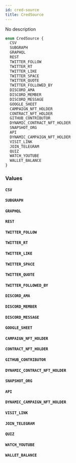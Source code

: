 ```yaml
---
id: cred-source
title: CredSource
---
```



No description

```graphql
enum CredSource {
  CSV
  SUBGRAPH
  GRAPHQL
  REST
  TWITTER_FOLLOW
  TWITTER_RT
  TWITTER_LIKE
  TWITTER_SPACE
  TWITTER_QUOTE
  TWITTER_FOLLOWED_BY
  DISCORD_AMA
  DISCORD_MEMBER
  DISCORD_MESSAGE
  GOOGLE_SHEET
  CAMPAIGN_NFT_HOLDER
  CONTRACT_NFT_HOLDER
  GITHUB_CONTRIBUTOR
  DYNAMIC_CONTRACT_NFT_HOLDER
  SNAPSHOT_ORG
  API
  DYNAMIC_CAMPAIGN_NFT_HOLDER
  VISIT_LINK
  JOIN_TELEGRAM
  QUIZ
  WATCH_YOUTUBE
  WALLET_BALANCE
}
```


### Values

#### `CSV` 




#### `SUBGRAPH` 




#### `GRAPHQL` 




#### `REST` 




#### `TWITTER_FOLLOW` 




#### `TWITTER_RT` 




#### `TWITTER_LIKE` 




#### `TWITTER_SPACE` 




#### `TWITTER_QUOTE` 




#### `TWITTER_FOLLOWED_BY` 




#### `DISCORD_AMA` 




#### `DISCORD_MEMBER` 




#### `DISCORD_MESSAGE` 




#### `GOOGLE_SHEET` 




#### `CAMPAIGN_NFT_HOLDER` 




#### `CONTRACT_NFT_HOLDER` 




#### `GITHUB_CONTRIBUTOR` 




#### `DYNAMIC_CONTRACT_NFT_HOLDER` 




#### `SNAPSHOT_ORG` 




#### `API` 




#### `DYNAMIC_CAMPAIGN_NFT_HOLDER` 




#### `VISIT_LINK` 




#### `JOIN_TELEGRAM` 




#### `QUIZ` 




#### `WATCH_YOUTUBE` 




#### `WALLET_BALANCE` 







